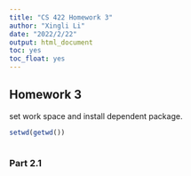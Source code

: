 ```yaml
---
title: "CS 422 Homework 3"
author: "Xingli Li"
date: "2022/2/22"
output: html_document
toc: yes
toc_float: yes
---
```


## Homework 3

set work space and install dependent package.

```r

setwd(getwd())


```

```r


```


### Part 2.1
